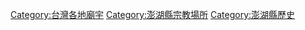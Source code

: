 {{Commons_category}}
{{Portal|澎湖|宗教}}

[[Category:台灣各地廟宇|Category:台灣各地廟宇]]
[[Category:澎湖縣宗教場所|Category:澎湖縣宗教場所]]
[[Category:澎湖縣歷史|Category:澎湖縣歷史]]
